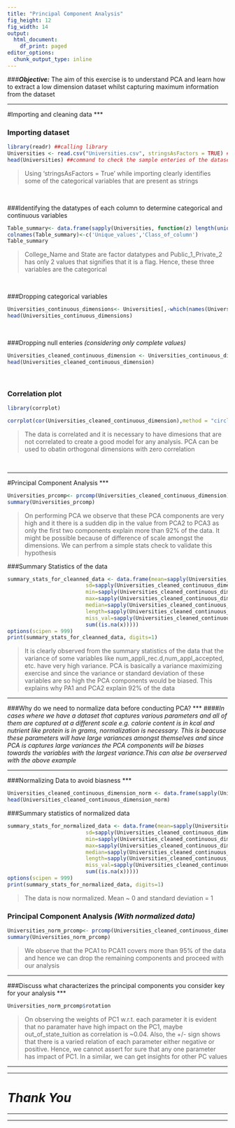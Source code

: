 ---
title: "Principal Component Analysis"
fig_height: 12
fig_width: 14
output:
  html_document:
    df_print: paged
editor_options:
  chunk_output_type: inline
---
###_**Objective:**_ The aim of this exercise is to understand PCA and learn how to extract a low dimension dataset whilst capturing maximum information from the dataset 

***
#Importing and cleaning data
***

### Importing dataset

```{r}
library(readr) ##calling library
Universities <- read.csv("Universities.csv", stringsAsFactors = TRUE) ##command to import csv
head(Universities) ##command to check the sample enteries of the dataset
```
>Using 'stringsAsFactors = True' while importing clearly identifies some of the categorical variables that are present as strings

<br>


###Identifying the datatypes of each column to determine categorical and continuous variables


```{r}
Table_summary<- data.frame(sapply(Universities, function(z) length(unique(z))), sapply(Universities, function(z) class(z))) ##identifying class and unique entries
colnames(Table_summary)<-c('Unique_values','Class_of_column')
Table_summary
```

>College_Name and State are factor datatypes and Public_1_Private_2 has only 2 values that signifies that it is a flag. Hence, these three variables are the categorical

<br>

###Dropping categorical variables

```{r}
Universities_continuous_dimensions<- Universities[,-which(names(Universities)  %in% c("College_Name","State","Public_1_Private_2"))]
head(Universities_continuous_dimensions)

```

<br>

###Dropping null enteries _(considering only complete values)_

```{r}
Universities_cleaned_continuous_dimension <- Universities_continuous_dimensions[complete.cases(Universities_continuous_dimensions),]
head(Universities_cleaned_continuous_dimension)
```
<br>

### Correlation plot

```{r, fig.width=10, fig.height=8}
library(corrplot)

corrplot(cor(Universities_cleaned_continuous_dimension),method = "circle",type="upper")

```
> The data is correlated and it is necessary to have dimesions that are not correlated to create a good model for any analysis. PCA can be used to obatin orthogonal dimensions with zero correlation

<br>

***
#Principal Component Analysis 
***

```{r}
Universities_prcomp<- prcomp(Universities_cleaned_continuous_dimension)
summary(Universities_prcomp)
```
> On performing PCA we observe that these PCA components are very high and it there is a sudden dip in the value from PCA2 to PCA3 as only the first two components explain more than 92% of the data. It might be possible because of difference of scale amongst the dimensions. We can perfrom a simple stats check to validate this hypothesis

###Summary Statistics of the data 

```{r}
summary_stats_for_cleanned_data <- data.frame(mean=sapply(Universities_cleaned_continuous_dimension, mean), 
                         sd=sapply(Universities_cleaned_continuous_dimension, sd), 
                         min=sapply(Universities_cleaned_continuous_dimension, min), 
                         max=sapply(Universities_cleaned_continuous_dimension, max), 
                         median=sapply(Universities_cleaned_continuous_dimension, median), 
                         length=sapply(Universities_cleaned_continuous_dimension, length),
                         miss_val=sapply(Universities_cleaned_continuous_dimension, function(x) 
                         sum((is.na(x)))))
options(scipen = 999)
print(summary_stats_for_cleanned_data, digits=1)
```
> It is clearly observed from the summary statistics of the data that the variance of some variables like num_appli_rec.d,num_appl_accepted, etc. have very high variance. PCA is basically a variance maximizing exercise and since the variance or standard deviation of these variables are so high the PCA components would be biased. This explains why PA1 and PCA2 explain 92% of the data



***
###Why do we need to normalize data before conducting PCA?
***
####_In cases where we have a dataset that captures various parameters and all of them are captured at a different scale e.g. calorie content is in kcal and nutrient like protein is in grams, normalization is necessary. This is beacuse these parameters will have large variances amongst themselves and since PCA is captures large variances the PCA components will be biases towards the variables with the largest variance.This can alse be overserved with the above example_


***
###Normalizing Data to avoid biasness
***

```{r}
Universities_cleaned_continuous_dimension_norm <- data.frame(sapply(Universities_cleaned_continuous_dimension, function(x) scale(x)))
head(Universities_cleaned_continuous_dimension_norm)
```

###Summary statistics of normalized data

```{r}

summary_stats_for_normalized_data <- data.frame(mean=sapply(Universities_cleaned_continuous_dimension_norm, mean), 
                         sd=sapply(Universities_cleaned_continuous_dimension_norm, sd), 
                         min=sapply(Universities_cleaned_continuous_dimension_norm, min), 
                         max=sapply(Universities_cleaned_continuous_dimension_norm, max), 
                         median=sapply(Universities_cleaned_continuous_dimension_norm, median), 
                         length=sapply(Universities_cleaned_continuous_dimension_norm, length),
                         miss_val=sapply(Universities_cleaned_continuous_dimension_norm, function(x) 
                         sum((is.na(x)))))
options(scipen = 999)
print(summary_stats_for_normalized_data, digits=1)
```

>The data is now normalized. Mean ~ 0 and standard deviation = 1

### Principal Component Analysis _(With normalized data)_
```{r}
Universities_norm_prcomp<- prcomp(Universities_cleaned_continuous_dimension_norm)
summary(Universities_norm_prcomp)
```


> We observe that the PCA1 to PCA11 covers more than 95% of the data and hence we can drop the remaining components and proceed with our analysis


***
###Discuss what characterizes the principal components you consider key for your analysis
***
```{r}
Universities_norm_prcomp$rotation

```

> On observing the weights of PC1 w.r.t. each parameter it is evident that no paramater have high impact on the PC1, maybe out_of_state_tuition as correlation is ~0.04. Also, the +/- sign shows that there is a varied relation of each parameter either negative or positive. Hence, we cannot assert for sure that any one parameter has impact of PC1. In a similar, we can get insights for other PC values


***
***
#                                                      _Thank You_
***
***